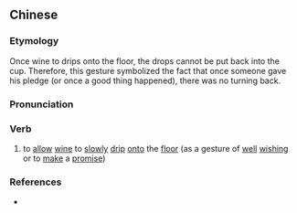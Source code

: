 {{also|沥酒}}
==Chinese==
{{zh-forms|s=沥酒}}

===Etymology===
Once wine to drips onto the floor, the drops cannot be put back into the cup. Therefore, this gesture symbolized the fact that once someone gave his pledge (or once a good thing happened), there was no turning back.

===Pronunciation===
{{zh-pron
|m=lìjiǔ
|cat=v
}}

===Verb===
{{zh-verb}}

# {{lb|zh|archaic}} to [[allow]] [[wine]] to [[slowly]] [[drip]] [[onto]] the [[floor]] (as a gesture of [[well]] [[wishing]] or to [[make]] a [[promise]])

===References===
* {{cite-book
|last=Luo
|first=Guanzhong
|authorlink=w:Luo Guanzhong
|coauthors=
|year=
|title=Annotated [[s:Romance of the Three Kingdoms/Chapter 4#19|Romance of the Three Kingdoms/Chapter 4]], page 57, note 38
|language=Mandarin
|publisher=
|location=
|isbn=957911305X
}}